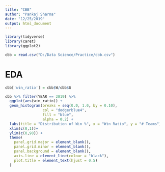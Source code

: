 ---
title: "CBB"
author: "Pankaj Sharma"
date: "12/25/2019"
output: html_document
---

```{r load-libraries, include = FALSE}
library(tidyverse)
library(caret)
library(ggplot2)
```

```{r load-data, echo = FALSE, message = FALSE}
cbb = read.csv("D:/Data Science/Practice/cbb.csv")
```

# EDA

```{r, echo = FALSE}
cbb['win_ratio'] = cbb$W/cbb$G
```

```{r, echo = FALSE}
cbb %>% filter(YEAR == 2019) %>% 
  ggplot(aes(win_ratio)) +
  geom_histogram(breaks = seq(0.0, 1.0, by = 0.10),
                 col = "dodgerblue4",
                 fill = "blue",
                 alpha = 0.2) +
  labs(title = "Distribution of Win %", x = "Win Ratio", y = "# Teams") +
  xlim(c(0,1))+
  ylim(c(0,90)) +
  theme(
    panel.grid.major = element_blank(),
    panel.grid.minor = element_blank(),
    panel.background = element_blank(),
    axis.line = element_line(colour = "black"),
    plot.title = element_text(hjust = 0.5)
  )
```

